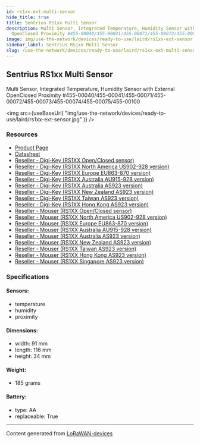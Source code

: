 ```yaml
---
id: rs1xx-ext-multi-sensor
hide_title: true
title: Sentrius RS1xx Multi Sensor
description: Multi Sensor, Integrated Temperature, Humidity Sensor with External
  OpenClosed Proximity #455-00040/455-00041/455-00071/455-00072/455-00073/455-00074/455-00075/455-00100
image: img/use-the-network/devices/ready-to-use/laird/rs1xx-ext-sensor.jpg
sidebar_label: Sentrius RS1xx Multi Sensor
slug: /use-the-network/devices/ready-to-use/laird/rs1xx-ext-multi-sensor
---
```



## Sentrius RS1xx Multi Sensor

Multi Sensor, Integrated Temperature, Humidity Sensor with External OpenClosed
Proximity
#455-00040/455-00041/455-00071/455-00072/455-00073/455-00074/455-00075/455-00100

<img
  src={useBaseUrl(
    "img/use-the-network/devices/ready-to-use/laird/rs1xx-ext-sensor.jpg"
  )}
/>

### Resources

- [Product Page](https://www.lairdconnect.com/wireless-modules/lorawan-solutions/sentrius-rs1xx-lora-enabled-sensors)
- [Datasheet](https://www.lairdconnect.com/documentation/sentrius-rs1xx-ext-openclosed-and-int-temphumidity-sensor-user-guide-v11)
- [Reseller - Digi-Key (RS1XX Open/Closed sensor)](https://www.digikey.com/en/products/detail/laird-connectivity-inc/455-00046/11587434)
- [Reseller - Digi-Key (RS1XX North America US902-928 version)](https://www.digikey.com/en/products/detail/laird-connectivity-inc/455-00040/11587435?s=N4IgTCBcDaICwFYEFoAM66pAXQL5A)
- [Reseller - Digi-Key (RS1XX Europe EU863-870 version)](https://www.digikey.com/en/products/detail/laird-connectivity-inc/455-00041/11587436?s=N4IgTCBcDaICwFYEFoAM64EYQF0C%2BQA)
- [Reseller - Digi-Key (RS1XX Australia AU915-928 version)](https://www.digikey.com/en/products/detail/laird-connectivity-inc/455-00074/11587439?s=N4IgTCBcDaICwFYEFoAM6DscQF0C%2BQA)
- [Reseller - Digi-Key (RS1XX Australia AS923 version)](https://www.digikey.com/en/products/detail/laird-connectivity-inc/455-00075/11587430?s=N4IgTCBcDaICwFYEFoAM6DsCQF0C%2BQA)
- [Reseller - Digi-Key (RS1XX New Zealand AS923 version)](https://www.mouser.com/ProductDetail/Laird-Connectivity/455-00072?qs=%2Fha2pyFaduibvO2WQuVQrzQ%2FYIEGr87bEluXxM57rcvZaOa639Wk6A%3D%3D)
- [Reseller - Digi-Key (RS1XX Taiwan AS923 version)](https://www.digikey.com/en/products/detail/laird-connectivity-inc/455-00071/11587432?s=N4IgTCBcDaICwFYEFoAM6DsBGEBdAvkA)
- [Reseller - Digi-Key (RS1XX Hong Kong AS923 version)](https://www.digikey.com/en/products/detail/laird-connectivity-inc/455-00073/11587437?s=N4IgTCBcDaICwFYEFoAM6DsBmEBdAvkA)
- [Reseller - Mouser (RS1XX Open/Closed sensor)](https://www.mouser.com/ProductDetail/Laird-Connectivity/455-00046?qs=GBLSl2AkiruTG6IIfppszA%3D%3D)
- [Reseller - Mouser (RS1XX North America US902-928 version)](https://www.mouser.com/ProductDetail/Laird-Connectivity/455-00040?qs=%2Fha2pyFadujcfqkV6S08jiSXCzhxbhXQdr5RSRfmbgpMHwKHbt%2FnQA%3D%3D)
- [Reseller - Mouser (RS1XX Europe EU863-870 version)](https://www.mouser.com/ProductDetail/Laird-Connectivity/455-00041?qs=%2Fha2pyFadujcfqkV6S08jqTkOgnnf%2FM2NJi0egiQj5eZMkPgU6nylQ%3D%3D)
- [Reseller - Mouser (RS1XX Australia AU915-928 version)](https://www.mouser.com/ProductDetail/Laird-Connectivity/455-00074?qs=%2Fha2pyFaduibvO2WQuVQr6L23ZY4qm36ukfMQaLZRPwDJWRJz8ISUw%3D%3D)
- [Reseller - Mouser (RS1XX Australia AS923 version)](https://www.mouser.com/ProductDetail/Laird-Connectivity/455-00075?qs=%2Fha2pyFaduibvO2WQuVQr6FKYy23wqKDuwaQQo5owHaEMELqc2%252BOrw%3D%3D)
- [Reseller - Mouser (RS1XX New Zealand AS923 version)](https://www.mouser.com/ProductDetail/Laird-Connectivity/455-00072?qs=%2Fha2pyFaduibvO2WQuVQrzQ%2FYIEGr87bEluXxM57rcvZaOa639Wk6A%3D%3D)
- [Reseller - Mouser (RS1XX Taiwan AS923 version)](https://www.mouser.com/ProductDetail/Laird-Connectivity/455-00071?qs=%2Fha2pyFaduibvO2WQuVQr3nEdiR8D4MKEkVjA2fe3ayipLca8DHuOA%3D%3D)
- [Reseller - Mouser (RS1XX Hong Kong AS923 version)](https://www.mouser.com/ProductDetail/Laird-Connectivity/455-00073?qs=%2Fha2pyFaduibvO2WQuVQr4OIloatoKlQpzurOPkkLlZxhUYQg9MWNQ%3D%3D)
- [Reseller - Mouser (RS1XX Singapore AS923 version)](https://www.mouser.com/ProductDetail/Laird-Connectivity/455-00100?qs=%2Fha2pyFaduhXFoy1WA9XVxZatNZvadjEhfoeza7GIMO44IygCH1%252BkQ%3D%3D)

### Specifications

#### Sensors:

- temperature
- humidity
- proximity

#### Dimensions:

- width: 91 mm
- length: 116 mm
- height: 34 mm

#### Weight:

- 185 grams

#### Battery:

- type: AA
- replaceable: True

---

Content generated from
[LoRaWAN-devices](https://github.com/TheThingsNetwork/lorawan-devices)
